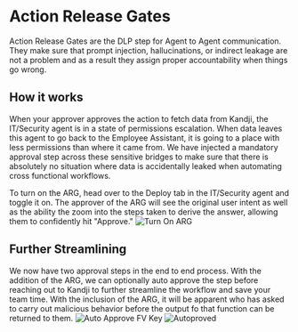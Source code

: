 # Action Release Gates

Action Release Gates are the DLP step for Agent to Agent communication. They make sure that prompt injection, hallucinations, or indirect leakage are not a problem and as a result they assign proper accountability when things go wrong.

## How it works

When your approver approves the action to fetch data from Kandji, the IT/Security agent is in a state of permissions escalation. When data leaves this agent to go back to the Employee Assistant, it is going to a place with less permissions than where it came from. We have injected a mandatory approval step across these sensitive bridges to make sure that there is absolutely no situation where data is accidentally leaked when automating cross functional workflows.

To turn on the ARG, head over to the Deploy tab in the IT/Security agent and toggle it on. The approver of the ARG will see the original user intent as well as the ability the zoom into the steps taken to derive the answer, allowing them to confidently hit "Approve."
![Turn On ARG](/docs/assets/it-security-use-cases/turn-on-arg.png)

## Further Streamlining

We now have two approval steps in the end to end process. With the addition of the ARG, we can optionally auto approve the step before reaching out to Kandji to further streamline the workflow and save your team time. With the inclusion of the ARG, it will be apparent who has asked to carry out malicious behavior before the output fo that function can be returned to them.
![Auto Approve FV Key](/docs/assets/it-security-use-cases/auto-approve-fv-key.png)
![Autoproved](/docs/assets/it-security-use-cases/autoproved.png)
